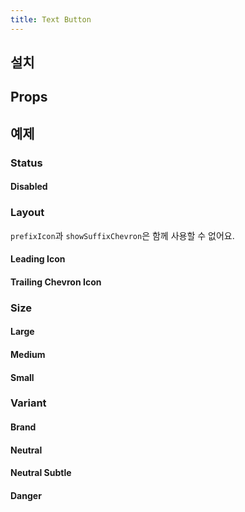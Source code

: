 ```yaml
---
title: Text Button
---
```


<ComponentExample name="text-button-preview" />

## 설치

<Installation name="text-button" />

## Props

<AutoTypeTable path="./registry/ui/text-button.tsx" name="TextButtonProps" />

## 예제

### Status

#### Disabled

<ComponentExample name="text-button-disabled" />

### Layout

<Callout type="info">

`prefixIcon`과 `showSuffixChevron`은 함께 사용할 수 없어요.

</Callout>

#### Leading Icon

<ComponentExample name="text-button-leading-icon" />

#### Trailing Chevron Icon

<ComponentExample name="text-button-trailing-chevron" />

### Size

#### Large

<ComponentExample name="text-button-large" />

#### Medium

<ComponentExample name="text-button-medium" />

#### Small

<ComponentExample name="text-button-small" />

### Variant

#### Brand

<ComponentExample name="text-button-brand" />

#### Neutral

<ComponentExample name="text-button-neutral" />

#### Neutral Subtle

<ComponentExample name="text-button-neutral-subtle" />

#### Danger

<ComponentExample name="text-button-danger" />
